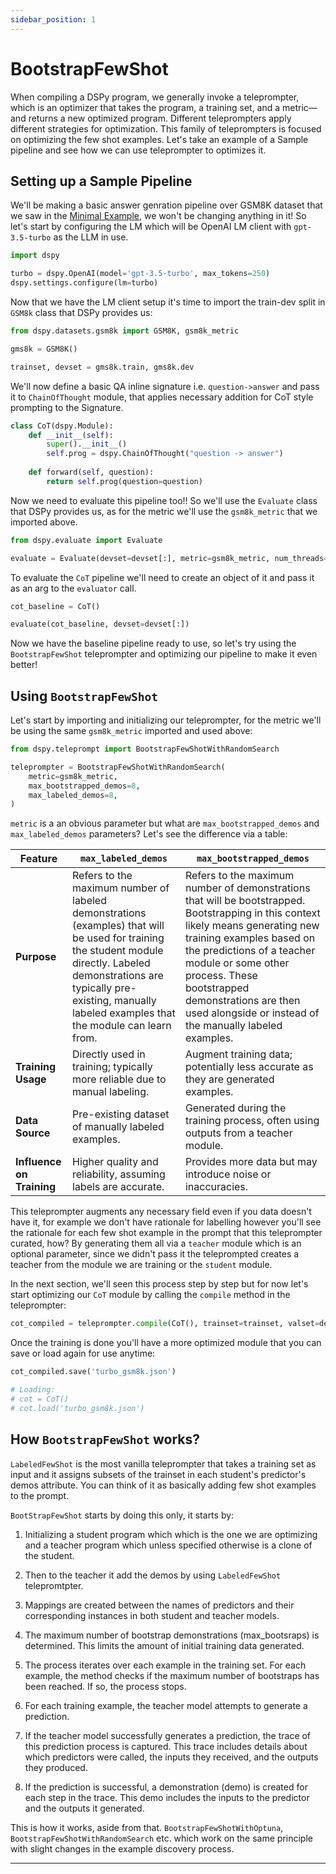 ```yaml
---
sidebar_position: 1
---
```



# BootstrapFewShot

When compiling a DSPy program, we generally invoke a teleprompter, which is an optimizer that takes the program, a training set, and a metric—and returns a new optimized program. Different teleprompters apply different strategies for optimization. This family of teleprompters is focused on optimizing the few shot examples. Let's take an example of a Sample pipeline and see how we can use teleprompter to optimizes it.

## Setting up a Sample Pipeline

We'll be making a basic answer genration pipeline over GSM8K dataset that we saw in the [Minimal Example](/docs/quick-start/minimal-example), we won't be changing anything in it! So let's start by configuring the LM which will be OpenAI LM client with `gpt-3.5-turbo` as the LLM in use.

```python
import dspy

turbo = dspy.OpenAI(model='gpt-3.5-turbo', max_tokens=250)
dspy.settings.configure(lm=turbo)
```

Now that we have the LM client setup it's time to import the train-dev split in `GSM8k` class that DSPy provides us:

```python
from dspy.datasets.gsm8k import GSM8K, gsm8k_metric

gms8k = GSM8K()

trainset, devset = gms8k.train, gms8k.dev
```

We'll now define a basic QA inline signature i.e. `question->answer` and pass it to `ChainOfThought` module, that applies necessary addition for CoT style prompting to the Signature.

```python
class CoT(dspy.Module):
    def __init__(self):
        super().__init__()
        self.prog = dspy.ChainOfThought("question -> answer")
    
    def forward(self, question):
        return self.prog(question=question)
```

Now we need to evaluate this pipeline too!! So we'll use the `Evaluate` class that DSPy provides us, as for the metric we'll use the `gsm8k_metric` that we imported above.

```python
from dspy.evaluate import Evaluate

evaluate = Evaluate(devset=devset[:], metric=gsm8k_metric, num_threads=NUM_THREADS, display_progress=True, display_table=False)
```

To evaluate the `CoT` pipeline we'll need to create an object of it and pass it as an arg to the `evaluator` call.

```python
cot_baseline = CoT()

evaluate(cot_baseline, devset=devset[:])
```

Now we have the baseline pipeline ready to use, so let's try using the `BootstrapFewShot` teleprompter and optimizing our pipeline to make it even better!

## Using `BootstrapFewShot`

Let's start by importing and initializing our teleprompter, for the metric we'll be using the same `gsm8k_metric` imported and used above:

```python
from dspy.teleprompt import BootstrapFewShotWithRandomSearch

teleprompter = BootstrapFewShotWithRandomSearch(
    metric=gsm8k_metric, 
    max_bootstrapped_demos=8, 
    max_labeled_demos=8,
)
```

`metric` is a an obvious parameter but what are `max_bootstrapped_demos` and `max_labeled_demos` parameters? Let's see the difference via a table:

| Feature               | `max_labeled_demos`                                  | `max_bootstrapped_demos`                             |
|-----------------------|------------------------------------------------------|------------------------------------------------------|
| **Purpose**           | Refers to the maximum number of labeled demonstrations (examples) that will be used for training the student module directly. Labeled demonstrations are typically pre-existing, manually labeled examples that the module can learn from. | Refers to the maximum number of demonstrations that will be bootstrapped. Bootstrapping in this context likely means generating new training examples based on the predictions of a teacher module or some other process. These bootstrapped demonstrations are then used alongside or instead of the manually labeled examples. |
| **Training Usage**    | Directly used in training; typically more reliable due to manual labeling. | Augment training data; potentially less accurate as they are generated examples. |
| **Data Source**       | Pre-existing dataset of manually labeled examples.   | Generated during the training process, often using outputs from a teacher module. |
| **Influence on Training** | Higher quality and reliability, assuming labels are accurate. | Provides more data but may introduce noise or inaccuracies. |

This teleprompter augments any necessary field even if you data doesn't have it, for example we don't have rationale for labelling however you'll see the rationale for each few shot example in the prompt that this teleprompter curated, how? By generating them all via a `teacher` module which is an optional parameter, since we didn't pass it the teleprompted creates a teacher from the module we are training or the `student` module. 

In the next section, we'll seen this process step by step but for now let's start optimizing our `CoT` module by calling the `compile` method in the teleprompter:

```python
cot_compiled = teleprompter.compile(CoT(), trainset=trainset, valset=devset)
```

Once the training is done you'll have a more optimized module that you can save or load again for use anytime:

```python
cot_compiled.save('turbo_gsm8k.json')

# Loading:
# cot = CoT()
# cot.load('turbo_gsm8k.json')
```

## How `BootstrapFewShot` works?

`LabeledFewShot` is the most vanilla teleprompter that takes a training set as input and it assigns subsets of the trainset in each student's predictor's demos attribute. You can think of it as basically adding few shot examples to the prompt.

`BootStrapFewShot` starts by doing this only, it starts by:
1. Initializing a student program which which is the one we are optimizing and a teacher program which unless specified otherwise is a clone of the student.

2. Then to the teacher it add the demos by using `LabeledFewShot` telepromtpter.

3. Mappings are created between the names of predictors and their corresponding instances in both student and teacher models.

4. The maximum number of bootstrap demonstrations (max_bootsraps) is determined. This limits the amount of initial training data generated.

5. The process iterates over each example in the training set. For each example, the method checks if the maximum number of bootstraps has been reached. If so, the process stops.

6. For each training example, the teacher model attempts to generate a prediction.

7. If the teacher model successfully generates a prediction, the trace of this prediction process is captured. This trace includes details about which predictors were called, the inputs they received, and the outputs they produced.

8. If the prediction is successful, a demonstration (demo) is created for each step in the trace. This demo includes the inputs to the predictor and the outputs it generated.

This is how it works, aside from that. `BootstrapFewShotWithOptuna`, `BootstrapFewShotWithRandomSearch` etc. which work on the same principle with slight changes in the example discovery process.

***

<AuthorDetails name="Herumb Shandilya"/>